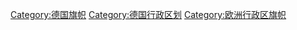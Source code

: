 [[Category:德国旗帜|Category:德国旗帜]]
[[Category:德国行政区划|Category:德国行政区划]]
[[Category:欧洲行政区旗帜|Category:欧洲行政区旗帜]]